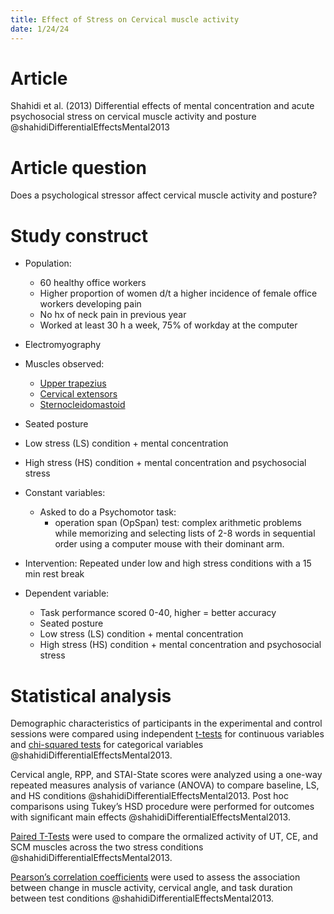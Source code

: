 ```yaml
---
title: Effect of Stress on Cervical muscle activity 
date: 1/24/24
---
```


# Article

Shahidi et al. (2013) Differential effects of mental concentration and acute psychosocial stress on cervical muscle activity and posture @shahidiDifferentialEffectsMental2013

# Article question

Does a psychological stressor affect cervical muscle activity and posture?

# Study construct

- Population: 
    - 60 healthy office workers
    - Higher proportion of women d/t a higher incidence of female office workers developing pain
    - No hx of neck pain in previous year
    - Worked at least 30 h a week, 75% of workday at the computer


- Electromyography
- Muscles observed: 
    - [Upper trapezius]({{< var ref-upper-trapezius.path >}})
    - [Cervical extensors]({{< var ref-neck-msk.path >}})
    - [Sternocleidomastoid]({{< var ref-sternocleidomastoid.path >}})
- Seated posture
- Low stress (LS) condition + mental concentration
- High stress (HS) condition + mental concentration and psychosocial stress

- Constant variables:
    - Asked to do a Psychomotor task: 
        - operation span (OpSpan) test: complex arithmetic problems while memorizing and selecting lists of 2-8 words in sequential order using a computer mouse with their dominant arm.
- Intervention: Repeated under low and high stress conditions with a 15 min rest break
- Dependent variable:
    - Task performance scored 0-40, higher = better accuracy
    - Seated posture
    - Low stress (LS) condition + mental concentration
    - High stress (HS) condition + mental concentration and psychosocial stress


# Statistical analysis

Demographic characteristics of participants in the experimental and control sessions were compared using independent [t-tests]({{< var ref-t-test.path >}}) for continuous variables and [chi-squared tests]({{< var ref-chi-square-test.path >}}) for categorical variables @shahidiDifferentialEffectsMental2013.

Cervical angle, RPP, and STAI-State scores were analyzed using a one-way repeated measures analysis of variance (ANOVA) to compare baseline, LS, and HS conditions @shahidiDifferentialEffectsMental2013. 
Post hoc comparisons using Tukey's HSD procedure were performed for outcomes with significant main effects @shahidiDifferentialEffectsMental2013. 

[Paired T-Tests]({{< var ref-t-test.path >}}) were used to compare the ormalized activity of UT, CE, and SCM muscles across the two stress conditions @shahidiDifferentialEffectsMental2013. 

[Pearson's correlation coefficients]({{< var ref-pearson-product-moment-correlation.path >}}) were used to assess the association between change in muscle activity, cervical angle, and task duration between test conditions @shahidiDifferentialEffectsMental2013.